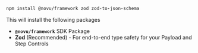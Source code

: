 <Step title="Install Packages">

```bash
npm install @novu/framework zod zod-to-json-schema
```

This will install the following packages

- **`@novu/framework`** SDK Package
- **Zod** (Recommended) - For end-to-end type safety for your Payload and Step Controls

</Step>
